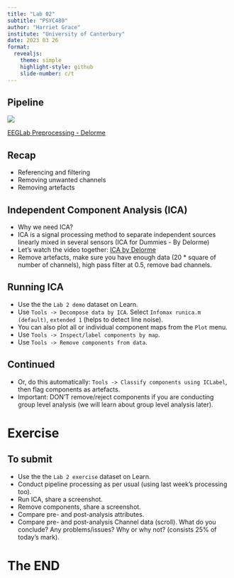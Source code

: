```yaml
---
title: "Lab 02"
subtitle: "PSYC480"
author: "Harriet Grace"
institute: "University of Canterbury"
date: 2023 03 26
format: 
  revealjs:
    theme: simple
    highlight-style: github
    slide-number: c/t
---
```


## Pipeline {background-color="#346bc8"}

![](/figs/pipeline.png)

[EEGLab Preprocessing - Delorme](https://youtu.be/gEk33jWB0MY)

## Recap {background-color="#346bc8"}

-   Referencing and filtering
-   Removing unwanted channels
-   Removing artefacts

## Independent Component Analysis (ICA) {background-color="#346bc8"}

::: incremental
-   Why we need ICA?
-   ICA is a signal processing method to separate independent sources linearly mixed in several sensors (ICA for Dummies - By Delorme)
-   Let's watch the video together: [ICA by Delorme](https://www.youtube.com/watch?v=kWAjhXr7pT4)
-   Remove artefacts, make sure you have enough data (20 \* square of number of channels), high pass filter at 0.5, remove bad channels.
:::

## Running ICA {background-color="#346bc8"}

::: incremental
-   Use the the `Lab 2 demo` dataset on Learn.
-   Use `Tools -> Decompose data by ICA`. Select `Infomax runica.m (default)`, `extended 1` (helps to detect line noise).
-   You can also plot all or individual component maps from the `Plot` menu.
-   Use `Tools -> Inspect/label components by map`.
-   Use `Tools -> Remove components from data`.
:::

## Continued {background-color="#346bc8"}

::: incremental
-   Or, do this automatically: `Tools -> Classify components using ICLabel`, then flag components as artefacts.
-   Important: DON'T remove/reject components if you are conducting group level analysis (we will learn about group level analysis later).
:::

# Exercise {background-color="orange"}

## To submit {background-color="#346bc8"}

-   Use the the `Lab 2 exercise` dataset on Learn.
-   Conduct pipeline processing as per usual (using last week's processing too).
-   Run ICA, share a screenshot.
-   Remove components, share a screenshot.
-   Compare pre- and post-analysis attributes.
-   Compare pre- and post-analysis Channel data (scroll). What do you conclude? Any problems/issues? Why or why not? (consists 25% of today's mark).

# The END {background-color="orange"}

